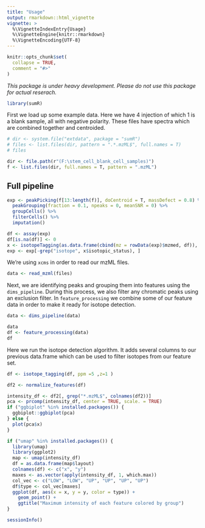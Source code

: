 ```yaml
---
title: "Usage"
output: rmarkdown::html_vignette
vignette: >
  %\VignetteIndexEntry{Usage}
  %\VignetteEngine{knitr::rmarkdown}
  %\VignetteEncoding{UTF-8}
---
```


```r
knitr::opts_chunk$set(
  collapse = TRUE,
  comment = "#>"
)
```

_This package is under heavy development. Please do not use this package for actual reserach._

```r
library(sumR)
```

First we load up some example data. Here we have 4 injection of which 1 is a blank sample, all with negative polarity. These files have spectra which are combined together and centroided. 
```r
# dir <- system.file("extdata", package = "sumR")
# files <- list.files(dir, pattern = ".*.mzML$", full.names = T)
# files

dir <- file.path(r"(F:\stem_cell_blank_cell_samples)")
f <- list.files(dir, full.names = T, pattern = ".mzML")
```

## Full pipeline

```r
exp <- peakPicking(f[13:length(f)], doCentroid = T, massDefect = 0.8) %>%
  peakGrouping(fraction = 0.1, npeaks = 0, meanSNR = 0) %>%
  groupCells() %>%
  filterCells() %>%
  imputation()
```



```r
df <- assay(exp)
df[is.na(df)] <- 0
x <- isotopeTagging(as.data.frame(cbind(mz = rowData(exp)$mzmed, df)), plot = F)
exp <- exp[-grep("isotope", x$isotopic_status), ]
```


We're using `xcms` in order to read our mzML files. 
```r
data <- read_mzml(files)
```

Next, we are identifying peaks and grouping them into features using the `dims_pipeline`. During this process, we also filter any chromatic peaks using an exclusion filter. In `feature_processing` we combine some of our feature data in order to make it ready for isotope detection.

```r
data <- dims_pipeline(data)
```

```r
data
df <- feature_processing(data)
df
```


Here we run the isotope detection algorithm. It adds several columns to our previous data.frame which can be used to filter isotopes from our feature set. 

```r
df <- isotope_tagging(df, ppm =5 ,z=1 )
```
```r
df2 <- normalize_features(df)

```

```r

intensity_df <- df2[, grep("*.mzML$", colnames(df2))]
pca <- prcomp(intensity_df, center = TRUE, scale. = TRUE)
if ("ggbiplot" %in% installed.packages()) {
  ggbiplot::ggbiplot(pca)
} else {
  plot(pca$x)
}
```

```r
if ("umap" %in% installed.packages()) {
  library(umap)
  library(ggplot2)
  map <- umap(intensity_df)
  df = as.data.frame(map$layout)
  colnames(df) <- c("x", "y")
  maxes <- as.vector(apply(intensity_df, 1, which.max))
  col_vec <- c("LOW", "LOW", "UP", "UP", "UP", "UP")
  df$type <- col_vec[maxes]
  ggplot(df, aes(x = x, y = y, color = type)) + 
    geom_point() +
    ggtitle("Maximum intensity of each feature colored by group")
}

```

```r
sessionInfo()
```
